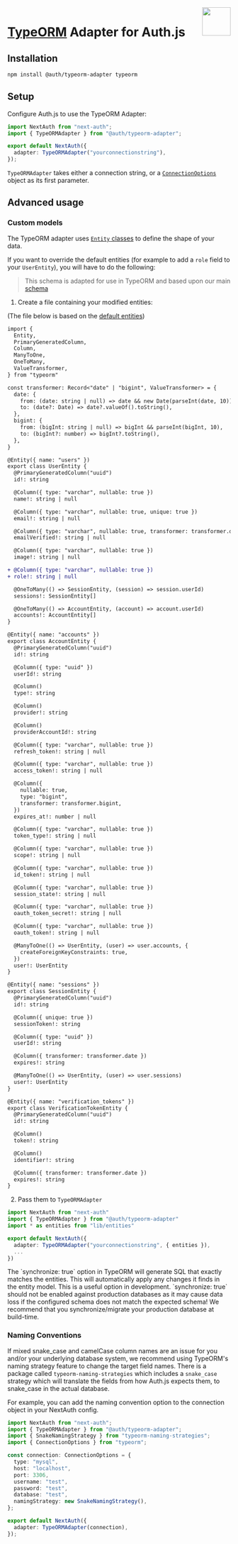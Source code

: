 
<img align="right" src="/img/adapters/typeorm.svg" height="64" width="64" />

# <a href="https://typeorm.io">TypeORM</a> Adapter for Auth.js

## Installation

```bash npm2yarn
npm install @auth/typeorm-adapter typeorm
```

## Setup

Configure Auth.js to use the TypeORM Adapter:

```ts filename="pages/api/auth/[...nextauth].js"
import NextAuth from "next-auth";
import { TypeORMAdapter } from "@auth/typeorm-adapter";

export default NextAuth({
  adapter: TypeORMAdapter("yourconnectionstring"),
});
```

`TypeORMAdapter` takes either a connection string, or a [`ConnectionOptions`](https://github.com/typeorm/typeorm/blob/master/docs/connection-options.md) object as its first parameter.

## Advanced usage

### Custom models

The TypeORM adapter uses [`Entity` classes](https://github.com/typeorm/typeorm/blob/master/docs/entities.md) to define the shape of your data.

If you want to override the default entities (for example to add a `role` field to your `UserEntity`), you will have to do the following:

> This schema is adapted for use in TypeORM and based upon our main [schema](https://authjs.dev/reference/core/adapters#models)

1. Create a file containing your modified entities:

(The file below is based on the [default entities](https://github.com/nextauthjs/next-auth/blob/main/packages/adapter-typeorm/src/entities.ts))

```diff filename="lib/entities.ts"
import {
  Entity,
  PrimaryGeneratedColumn,
  Column,
  ManyToOne,
  OneToMany,
  ValueTransformer,
} from "typeorm"

const transformer: Record<"date" | "bigint", ValueTransformer> = {
  date: {
    from: (date: string | null) => date && new Date(parseInt(date, 10)),
    to: (date?: Date) => date?.valueOf().toString(),
  },
  bigint: {
    from: (bigInt: string | null) => bigInt && parseInt(bigInt, 10),
    to: (bigInt?: number) => bigInt?.toString(),
  },
}

@Entity({ name: "users" })
export class UserEntity {
  @PrimaryGeneratedColumn("uuid")
  id!: string

  @Column({ type: "varchar", nullable: true })
  name!: string | null

  @Column({ type: "varchar", nullable: true, unique: true })
  email!: string | null

  @Column({ type: "varchar", nullable: true, transformer: transformer.date })
  emailVerified!: string | null

  @Column({ type: "varchar", nullable: true })
  image!: string | null

+ @Column({ type: "varchar", nullable: true })
+ role!: string | null

  @OneToMany(() => SessionEntity, (session) => session.userId)
  sessions!: SessionEntity[]

  @OneToMany(() => AccountEntity, (account) => account.userId)
  accounts!: AccountEntity[]
}

@Entity({ name: "accounts" })
export class AccountEntity {
  @PrimaryGeneratedColumn("uuid")
  id!: string

  @Column({ type: "uuid" })
  userId!: string

  @Column()
  type!: string

  @Column()
  provider!: string

  @Column()
  providerAccountId!: string

  @Column({ type: "varchar", nullable: true })
  refresh_token!: string | null

  @Column({ type: "varchar", nullable: true })
  access_token!: string | null

  @Column({
    nullable: true,
    type: "bigint",
    transformer: transformer.bigint,
  })
  expires_at!: number | null

  @Column({ type: "varchar", nullable: true })
  token_type!: string | null

  @Column({ type: "varchar", nullable: true })
  scope!: string | null

  @Column({ type: "varchar", nullable: true })
  id_token!: string | null

  @Column({ type: "varchar", nullable: true })
  session_state!: string | null

  @Column({ type: "varchar", nullable: true })
  oauth_token_secret!: string | null

  @Column({ type: "varchar", nullable: true })
  oauth_token!: string | null

  @ManyToOne(() => UserEntity, (user) => user.accounts, {
    createForeignKeyConstraints: true,
  })
  user!: UserEntity
}

@Entity({ name: "sessions" })
export class SessionEntity {
  @PrimaryGeneratedColumn("uuid")
  id!: string

  @Column({ unique: true })
  sessionToken!: string

  @Column({ type: "uuid" })
  userId!: string

  @Column({ transformer: transformer.date })
  expires!: string

  @ManyToOne(() => UserEntity, (user) => user.sessions)
  user!: UserEntity
}

@Entity({ name: "verification_tokens" })
export class VerificationTokenEntity {
  @PrimaryGeneratedColumn("uuid")
  id!: string

  @Column()
  token!: string

  @Column()
  identifier!: string

  @Column({ transformer: transformer.date })
  expires!: string
}
```

2. Pass them to `TypeORMAdapter`

```ts filename="pages/api/auth/[...nextauth].js"
import NextAuth from "next-auth"
import { TypeORMAdapter } from "@auth/typeorm-adapter"
import * as entities from "lib/entities"

export default NextAuth({
  adapter: TypeORMAdapter("yourconnectionstring", { entities }),
  ...
})
```

<Callout type="info">
  The `synchronize: true` option in TypeORM will generate SQL that exactly
  matches the entities. This will automatically apply any changes it finds in
  the entity model. This is a useful option in development.
</Callout>

<Callout type="warning">
  `synchronize: true` should not be enabled against production databases as it
  may cause data loss if the configured schema does not match the expected
  schema! We recommend that you synchronize/migrate your production database at
  build-time.
</Callout>

### Naming Conventions

If mixed snake_case and camelCase column names are an issue for you and/or your underlying database system, we recommend using TypeORM's naming strategy feature to change the target field names. There is a package called `typeorm-naming-strategies` which includes a `snake_case` strategy which will translate the fields from how Auth.js expects them, to snake_case in the actual database.

For example, you can add the naming convention option to the connection object in your NextAuth config.

```ts filename="pages/api/auth/[...nextauth].js"
import NextAuth from "next-auth";
import { TypeORMAdapter } from "@auth/typeorm-adapter";
import { SnakeNamingStrategy } from "typeorm-naming-strategies";
import { ConnectionOptions } from "typeorm";

const connection: ConnectionOptions = {
  type: "mysql",
  host: "localhost",
  port: 3306,
  username: "test",
  password: "test",
  database: "test",
  namingStrategy: new SnakeNamingStrategy(),
};

export default NextAuth({
  adapter: TypeORMAdapter(connection),
});
```
